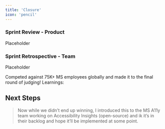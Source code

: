 ```yaml
---
title: 'Closure'
icon: 'pencil'
---
```


### Sprint Review - Product

Placeholder

### Sprint Retrospective - Team

Placeholder
<br />

<Check> Competed against 75K+ MS employees globally and made it to the final round of judging! Learnings: </Check>

## Next Steps
> Now while we didn’t end up winning, I introduced this to the MS A11y team working on Accessibility Insights (open-source) and ik it’s in their backlog and hope it’ll be implemented at some point. 

